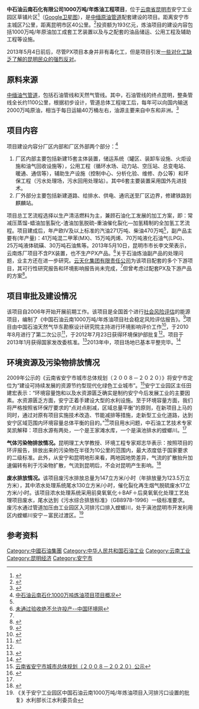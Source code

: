 {{non-free|time=2013-05-23T02:36:12+00:00}}
{{about|中石油云南石化1000万吨炼油项目建设内容|昆明市2013年发生的反对PX项目事件|2013年昆明市反对PX项目事件}}
<!-- 注释出：[[File:AnNingGongYeQuGuiHua.jpg|thumb]] -->
'''中石油云南石化有限公司1000万吨/年炼油工程项目'''，位于[[云南省|云南省]][[昆明市|昆明市]]安宁工业园区草铺片区<ref>{{Cite web |url=http://angyyq.com.innet.yn.cn/allPlan.html |title=安宁工业园区官方网站 |accessdate=2013-05-13 |archive-date=2013-06-28 |archive-url=https://archive.is/20130628085020/http://angyyq.com.innet.yn.cn/allPlan.html |dead-url=no }}</ref>（[http://goo.gl/maps/R3ZmF Google卫星图]），是[[中缅油气管道|中缅原油管道]]配套建设的项目。距离安宁市主城区7公里，距离昆明市区40公里。<ref name="shuoming">{{Cite web |url=http://www.ynan.gov.cn/Item/23541.aspx |title=安宁市人民政府2013年重点建设项目：中国石油云南1000万吨/年炼油项目情况 |access-date=2013-05-13 |archive-url=https://web.archive.org/web/20130513083307/http://www.ynan.gov.cn/Item/23541.aspx |archive-date=2013-05-13 |dead-url=yes }}</ref>投资额为193亿元，炼油项目的建设内容包括1000万吨/年原油加工成套工艺装置以及与之配套的油品储运、公用工程及辅助工程等设施。

2013年5月4日前后，尽管PX项目本身并非有毒化工，但是项目引发[[2013年昆明市反对PX项目事件|一些对化工缺乏了解的昆明民众的强烈反对]]。

== 原料来源 ==

[[中缅油气管道|中缅油气管道]]，包括石油管线和天然气管线。其中，石油管线的终点昆明，整条管线全长约1100公里，根据初步设计，管道总体工程竣工后，每年可以向国内输送2000万吨原油，相当于每日运输40万桶左右，油源主要来自中东和非洲。<ref>{{Cite web |url=http://daily.clzg.cn/html/2009-11/18/content_96046.htm |title=中缅管道激起地方博弈 - 昆明信息港 |accessdate=2013-05-13 |archive-date=2016-03-04 |archive-url=https://web.archive.org/web/20160304102808/http://daily.clzg.cn/html/2009-11/18/content_96046.htm |dead-url=no }}</ref>

== 项目内容 ==
<!-- 注释出：[[File:Yunnan1000ScreenClip.png|thumb]] -->
项目建设内容分厂区内部和厂区外部两个部分：<ref>[http://wenku.baidu.com/view/00cdca0b4a7302768e993945.html 中石油云南石化1000万吨炼油项目项目概况]</ref>
# 厂区内部主要包括新建15套主体装置，储运系统（罐区、装卸车设施、火炬设施和油气回收设施等），公用工程（循环水场、动力站、空压站、总变电站、暖通、通信等），辅助生产设施（控制中心、分析化验、维修、办公等）和环保工程（污水处理场，污水回用处理站）。其中6套主要装置采用国外先进技术。
# 厂外部分主要包括新建道路、给排水、供电、通讯送至厂区边界，修建铁路到麒麟站。
项目总工艺流程选择以生产清洁燃料为主，兼顾石油化工发展的加工方案，即：常减压蒸馏-蜡油加氢裂化-渣油加氢脱硫–重油催化裂化—加氢精制的全加氢工艺流程。项目建成后，年产欧Ⅳ及以上标准的汽油271万吨、柴油470万吨<ref name="shuoming" />，副产品主要有(年产量)：41万吨混二甲苯(MX)、15万吨丙烯、70万吨液化石油气(LPG)、25万吨液体硫磺、30万吨石油焦等。2013年5月10日，昆明市市长李文荣表示，云南炼厂项目不含PX装置，也不生产PX产品。<ref name="fabuhui">[http://www.cenews.com.cn/xwzx/hjyw/201305/t20130512_741432.html 未通过验收绝不允许投产--中国环境网]</ref>关于石油炼油副产品的处理问题，业主方还在进一步研究。[[云天化集团有限责任公司|云天化集团有限责任公司]]为该项目配套的多个下游项目，其可行性研究报告和环境影响报告尚未完成，<ref name="shui" />但曾考虑过配套PX及下游产品的方案<ref>{{Cite web |url=http://ynxxgk.yn.gov.cn/M1/view.aspx?int_Document_ID=1620228 |title=云天化配套石化项目100万吨/年精对苯二甲酸（PTA）项目环保公示（第一次） |accessdate=2013-05-14 |archive-date=2013-05-09 |archive-url=https://web.archive.org/web/20130509221338/http://ynxxgk.yn.gov.cn/M1/view.aspx?int_Document_ID=1620228 |dead-url=no }}</ref>。

== 项目审批及建设情况 ==
该项目自2006年开始开展前期工作。该项目是全国首个进行[[社会风险评估|社会风险评估]]的能源项目，编制了《中国石油云南1000万吨/年炼油项目社会稳定风险评估报告》。<ref>{{Cite web |url=http://roll.sohu.com/20130513/n375658413.shtml |title=中石油云南炼油项目环保监测接受社会公众的监督-搜狐滚动 |accessdate=2013-05-13 |archive-date=2016-03-04 |archive-url=https://web.archive.org/web/20160304195427/http://roll.sohu.com/20130513/n375658413.shtml |dead-url=no }}</ref>项目由中国石油天然气华东勘察设计研究院主持进行环境影响评价工作<ref>{{Cite web |url=http://www.kmepb.gov.cn/kmhbj/72905317502943232/20100611/16329.html |title=中国石油云南石化炼油工程环境影响评价信息第一阶段公告 |accessdate=2013-05-13 |archive-date=2010-06-17 |archive-url=https://web.archive.org/web/20100617042016/http://www.kmepb.gov.cn/kmhbj/72905317502943232/20100611/16329.html |dead-url=no }}</ref>，于2010年8月进行了第二次公示<ref>{{Cite web |url=http://www.kmepb.gov.cn/kmhbj/72905317502943232/20100823/17065.html |title=昆明市环境保护局：中国石油云南1000万吨/年炼油项目环境影响评价第二次公示 |accessdate=2013-05-13 |archive-date=2013-06-28 |archive-url=https://archive.is/20130628084512/http://www.kmepb.gov.cn/kmhbj/72905317502943232/20100823/17065.html |dead-url=no }}</ref>，于2012年7月23日获得环境保护部批复<ref name="fabuhui" />。项目于2013年1月获得国家发改委核准。<ref>{{Cite web |url=http://www.bbc.co.uk/zhongwen/simp/china/2013/03/130330_kunming_petro.shtml |title=昆明证实中石油炼油项目将落户安宁 |accessdate=2013-05-13 |archive-date=2013-04-02 |archive-url=https://web.archive.org/web/20130402065645/http://www.bbc.co.uk/zhongwen/simp/china/2013/03/130330_kunming_petro.shtml |dead-url=no }}</ref>2013年中，项目场地已基本平整完毕。<ref>{{Cite web |url=http://news.an168.cn/NewsShow-3803.html |title=走进安宁草铺中石油炼油基地 |accessdate=2013-05-14 |archive-date=2014-07-31 |archive-url=https://web.archive.org/web/20140731030140/http://news.an168.cn/newsshow-3803.html |dead-url=no }}</ref>

== 环境资源及污染物排放情况 ==
2009年公示的《云南省安宁市城市总体规划（２００８－２０２０）》将安宁市定位为“建设可持续发展的资源节约型现代化绿色工业城市”。<ref>[http://www.1698.cc/areatopnewsshow.aspx?areaid=2&newsid=2183 云南省安宁市城市总体规划（２００８－２０２０）公示]{{dead link|date=2017年11月 |bot=InternetArchiveBot |fix-attempted=yes }}</ref>安宁工业园区主任田建宏表示：“环境容量饱和以及水资源匮乏确实是制约安宁今后发展工业的主要因素。水资源匮乏方面，安宁正着手建设大型的水利设施。至于环境容量方面，我们将严格按照省环保厅要求的“点对点削减，区域总量平衡”的原则，在新项目上马的同时，通过对原有项目实施技术改造、节能减排等措施，走新型工业化道路，达到安宁区域范围内环境容量总体平衡的目的。”<ref>{{Cite web |url=http://km.focus.cn/news/2013-02-06/2843694.html |title=发改委批中石油云南项目 安宁成西南石油中枢 |accessdate=2013-05-13 |archive-date=2013-06-12 |archive-url=https://web.archive.org/web/20130612002110/http://km.focus.cn/news/2013-02-06/2843694.html |dead-url=no }}</ref>项目用水问题，中石油工艺技术专家吴凯解释：项目水源有两处，一个是王家滩水库，一个是滇池排水的螳螂川。<ref name="shui" />

'''气体污染物排放情况。'''昆明理工大学教授、环境工程专家郑志华表示：按照项目的环评报告，排放出来的污染物在半径为10公里的范围内，最大浓度低于国家要求的二级标准。此外，从安宁和昆明地形来看，两地因地势差异，气流的扩散抬升加速偏转有利于污染物扩散，气流到昆明后，不会对昆明产生影响。<ref name="shui">{{Cite web |url=http://www.cnr.cn/gundong/201305/t20130513_512566661.shtml |title=安宁炼化项目“不生产PX产品”_中国广播网 |accessdate=2013-05-13 |archive-date=2016-03-08 |archive-url=https://web.archive.org/web/20160308030331/http://www.cnr.cn/gundong/201305/t20130513_512566661.shtml |dead-url=no }}</ref>

'''废水排放情况。'''该项目废污水排放总量为147立方米/小时（年排放量为123.5万立方米），其中浓水处理系统尾水130立方米/小时，催化裂化再生烟气脱硫废水17立方米/小时。该项目浓水处理系统采用前臭氧氧化＋BAF＋后臭氧氧化处理工艺处理项目废水，尾水达到《污水综合排放标准》（GB8978-1996）一级标准要求。废污水通过管道加压由工业园区入河排污口排入螳螂川，处于滇池昆明市开发利用区内螳螂川安宁－富民过渡区。<ref>《关于安宁工业园区中国石油云南1000万吨/年炼油项目入河排污口设置的批复》水利部长江水利委员会</ref>

== 参考资料 ==
{{Reflist|2}}

[[Category:中國石油集團|Category:中國石油集團]]
[[Category:中华人民共和国石油工业|Category:中华人民共和国石油工业]]
[[Category:云南工业|Category:云南工业]]
[[Category:昆明经济|Category:昆明经济]]
[[Category:安宁市|Category:安宁市]]